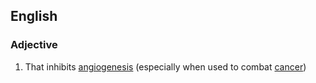 ==English==

===Adjective===
{{wikipedia}}
{{en-adj}}

# {{context|of a drug etc}} That inhibits [[angiogenesis]] (especially when used to combat [[cancer]])